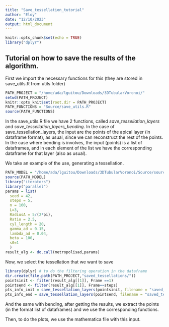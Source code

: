 ```yaml
---
title: "Save_tessellation_tutorial"
author: "Eloy"
date: "12/10/2023"
output: html_document
---
```


```r
knitr::opts_chunk$set(echo = TRUE)
library("dplyr")
```

## Tutorial on how to save the results of the algorithm.

First we import the necessary functions for this (they are stored in save_utils.R from utils folder)

```r
PATH_PROJECT = "/home/ada/lguitou/Downloads/3DTubularVoronoi/"
setwd(PATH_PROJECT)
knitr::opts_knit$set(root.dir = PATH_PROJECT)
PATH_FUNCTIONS = "Source/save_utils.R"
source(PATH_FUNCTIONS)
```

In the save_utils.R file we have 2 functions, called *save_tessellation_layers* and *save_tessellation_layers_bending*. In the case of save_tessellation_layers, the input are the points of the apical layer (in dataframe format), as usual, since we can reconstruct the rest of the points. In the case where bending is involves, the input (points) is a list of dataframes, and in each element of the list we have the corresponding dataframe for that layer (also as usual).


We take an example of the use, generating a tessellation.

```r
PATH_MODEL = "/home/ada/lguitou/Downloads/3DTubularVoronoi/Source/source_MetropolisAlgorithm.R"
source(PATH_MODEL)
library("iterators")
library("parallel")
params = list(
  seed = 42,
  steps = 5,
  n = 100,
  L=3,
  RadiusA = 5/(2*pi),
  Ratio = 2.5,
  cyl_length = 20,
  gamma_ad = 0.15, 
  lambda_ad = 0.04, 
  beta = 100, 
  s0=1
  )
result_alg <- do.call(metropolisad,params)
```

Now, we select the tessellation that we want to save
```r
library(dplyr) # to do the filtering operation in the dataframe
dir.create(file.path(PATH_PROJECT,"saved_tessellations/"))
pointsinit <- filter(result_alg[[1]], Frame ==1)
pointsend <- filter(result_alg[[1]], Frame==steps)
pts_info_init = save_tessellation_layers(pointsinit, filename = "saved_tessellations/example_1_of_saved_tessellation.csv")
pts_info_end = save_tessellation_layers(pointsend, filename = "saved_tessellations/example_2_of_saved_tessellation.csv")
```

And the same with bending, after getting the results, we extract the points (in the format list of dataframes) and we use the corresponding functions.

Then, to do the plots, we use the mathematica file with this input.


